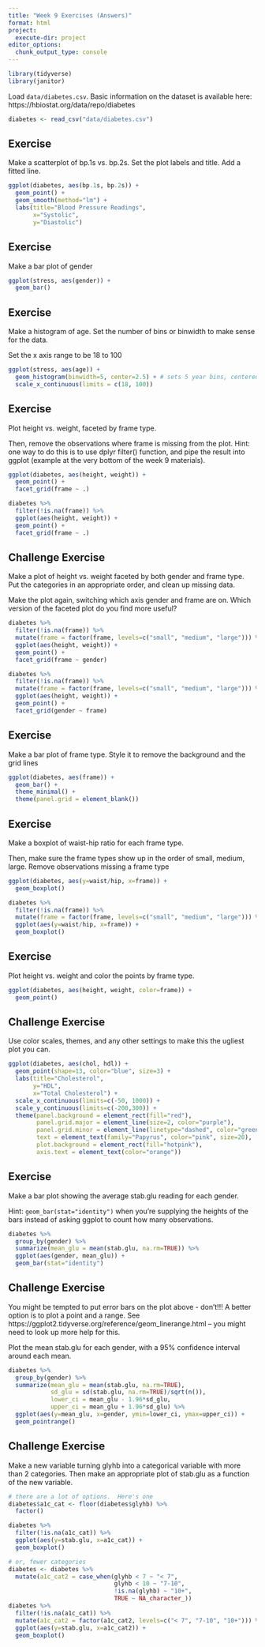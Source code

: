 ```yaml
---
title: "Week 9 Exercises (Answers)"
format: html
project:
  execute-dir: project
editor_options: 
  chunk_output_type: console
---
```



```r
library(tidyverse)
library(janitor)
```

Load `data/diabetes.csv`.  Basic information on the dataset is available here: https://hbiostat.org/data/repo/diabetes


```r
diabetes <- read_csv("data/diabetes.csv")
```



## Exercise

Make a scatterplot of bp.1s vs. bp.2s.  Set the plot labels and title.  Add a fitted line.

```r
ggplot(diabetes, aes(bp.1s, bp.2s)) +
  geom_point() +
  geom_smooth(method="lm") + 
  labs(title="Blood Pressure Readings",
       x="Systolic",
       y="Diastolic")
```


## Exercise

Make a bar plot of gender

```r
ggplot(stress, aes(gender)) + 
  geom_bar()
```


## Exercise

Make a histogram of age.  Set the number of bins or binwidth to make sense for the data.

Set the x axis range to be 18 to 100

```r
ggplot(stress, aes(age)) +
  geom_histogram(binwidth=5, center=2.5) + # sets 5 year bins, centered on 42.5, 47.5, etc.
  scale_x_continuous(limits = c(18, 100))
```


## Exercise

Plot height vs. weight, faceted by frame type.

Then, remove the observations where frame is missing from the plot.  Hint: one way to do this is to use dplyr filter() function, and pipe the result into ggplot (example at the very bottom of the week 9 materials).

```r
ggplot(diabetes, aes(height, weight)) +
  geom_point() + 
  facet_grid(frame ~ .)

diabetes %>%
  filter(!is.na(frame)) %>%
  ggplot(aes(height, weight)) +
  geom_point() + 
  facet_grid(frame ~ .)
```


## Challenge Exercise

Make a plot of height vs. weight faceted by both gender and frame type.  Put the categories in an appropriate order, and clean up missing data.

Make the plot again, switching which axis gender and frame are on.  Which version of the faceted plot do you find more useful?

```r
diabetes %>%
  filter(!is.na(frame)) %>%
  mutate(frame = factor(frame, levels=c("small", "medium", "large"))) %>%
  ggplot(aes(height, weight)) +
  geom_point() + 
  facet_grid(frame ~ gender)

diabetes %>%
  filter(!is.na(frame)) %>%
  mutate(frame = factor(frame, levels=c("small", "medium", "large"))) %>%
  ggplot(aes(height, weight)) +
  geom_point() + 
  facet_grid(gender ~ frame)
```


## Exercise

Make a bar plot of frame type.  Style it to remove the background and the grid lines

```r
ggplot(diabetes, aes(frame)) +
  geom_bar() + 
  theme_minimal() + 
  theme(panel.grid = element_blank())
```


## Exercise

Make a boxplot of waist-hip ratio for each frame type.

Then, make sure the frame types show up in the order of small, medium, large.  Remove observations missing a frame type

```r
ggplot(diabetes, aes(y=waist/hip, x=frame)) +
  geom_boxplot()

diabetes %>%
  filter(!is.na(frame)) %>%
  mutate(frame = factor(frame, levels=c("small", "medium", "large"))) %>%
  ggplot(aes(y=waist/hip, x=frame)) +
  geom_boxplot()
```


## Exercise

Plot height vs. weight and color the points by frame type.

```r
ggplot(diabetes, aes(height, weight, color=frame)) +
  geom_point()
```



## Challenge Exercise

Use color scales, themes, and any other settings to make this the ugliest plot you can.

```r
ggplot(diabetes, aes(chol, hdl)) +
  geom_point(shape=13, color="blue", size=3) + 
  labs(title="Cholesterol",
       y="HDL",
       x="Total Cholesterol") + 
  scale_x_continuous(limits=c(-50, 1000)) + 
  scale_y_continuous(limits=c(-200,300)) +
  theme(panel.background = element_rect(fill="red"),
        panel.grid.major = element_line(size=2, color="purple"),
        panel.grid.minor = element_line(linetype="dashed", color="green"),
        text = element_text(family="Papyrus", color="pink", size=20),
        plot.background = element_rect(fill="hotpink"),
        axis.text = element_text(color="orange"))
```


## Exercise

Make a bar plot showing the average stab.glu reading for each gender.

Hint: `geom_bar(stat="identity")` when you're supplying the heights of the bars instead of asking ggplot to count how many observations.

```r
diabetes %>%
  group_by(gender) %>%
  summarize(mean_glu = mean(stab.glu, na.rm=TRUE)) %>%
  ggplot(aes(gender, mean_glu)) +
  geom_bar(stat="identity")
```


## Challenge Exercise

You might be tempted to put error bars on the plot above - don't!!!  A better option is to plot a point and a range.  See https://ggplot2.tidyverse.org/reference/geom_linerange.html -- you might need to look up more help for this.  

Plot the mean stab.glu for each gender, with a 95% confidence interval around each mean.

```r
diabetes %>%
  group_by(gender) %>%
  summarize(mean_glu = mean(stab.glu, na.rm=TRUE),
            sd_glu = sd(stab.glu, na.rm=TRUE)/sqrt(n()),
            lower_ci = mean_glu - 1.96*sd_glu,
            upper_ci = mean_glu + 1.96*sd_glu) %>%
  ggplot(aes(y=mean_glu, x=gender, ymin=lower_ci, ymax=upper_ci)) +
  geom_pointrange()
```



## Challenge Exercise

Make a new variable turning glyhb into a categorical variable with more than 2 categories.  Then make an appropriate plot of stab.glu as a function of the new variable. 

```r
# there are a lot of options.  Here's one
diabetes$a1c_cat <- floor(diabetes$glyhb) %>%
  factor()

diabetes %>%
  filter(!is.na(a1c_cat)) %>%
  ggplot(aes(y=stab.glu, x=a1c_cat)) + 
  geom_boxplot()

# or, fewer categories
diabetes <- diabetes %>%
  mutate(a1c_cat2 = case_when(glyhb < 7 ~ "< 7",
                              glyhb < 10 ~ "7-10",
                              !is.na(glyhb) ~ "10+",
                              TRUE ~ NA_character_))
diabetes %>%
  filter(!is.na(a1c_cat)) %>%
  mutate(a1c_cat2 = factor(a1c_cat2, levels=c("< 7", "7-10", "10+"))) %>%
  ggplot(aes(y=stab.glu, x=a1c_cat2)) + 
  geom_boxplot()
```

